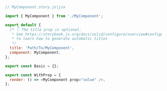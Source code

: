 ```js
// MyComponent.story.js|jsx

import { MyComponent } from './MyComponent';

export default {
  /* 👇 The title prop is optional.
   * See https://storybook.js.org/docs/solid/configure/overview#configure-story-loading
   * to learn how to generate automatic titles
   */
  title: 'Path/To/MyComponent',
  component: MyComponent,
};

export const Basic = {};

export const WithProp = {
  render: () => <MyComponent prop="value" />,
};
```
